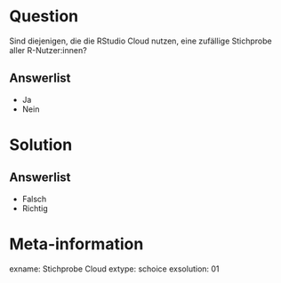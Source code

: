 Question
========

Sind diejenigen, die die RStudio Cloud nutzen, eine zufällige Stichprobe aller R-Nutzer:innen?

Answerlist
----------
* Ja
* Nein


Solution
========

Answerlist
----------
* Falsch
* Richtig



Meta-information
================
exname: Stichprobe Cloud
extype: schoice
exsolution: 01